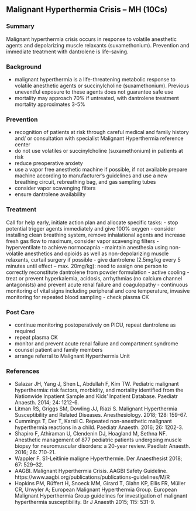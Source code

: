 ## Malignant Hyperthermia Crisis -- MH (10Cs)

### Summary
Malignant hyperthermia crisis occurs in response to volatile anesthetic agents and depolarizing muscle relaxants (suxamethonium). Prevention and immediate treatment with dantrolene is life-saving.

### Background
- malignant hyperthermia is a life-threatening metabolic response to volatile anesthetic agents or succinylcholine (suxamethonium). Previous uneventful exposure to these agents does not guarantee safe use
- mortality may approach 70% if untreated, with dantrolene treatment mortality approximates 3-5%

### Prevention
- recognition of patients at risk through careful medical and family history and/ or consultation with specialist Malignant Hyperthermia reference center
- do not use volatiles or succinylcholine (suxamethonium) in patients at risk
- reduce preoperative anxiety
- use a vapor free anesthetic machine if possible, if not available prepare machine according to manufacturer's guidelines and use a new breathing circuit, rebreathing bag, and gas sampling tubes
- consider vapor scavenging filters
- ensure dantrolene availability

### Treatment
Call for help early, initiate action plan and allocate specific tasks:
- stop potential trigger agents immediately and give 100% oxygen
- consider installing clean breathing system, remove inhalational agents and increase fresh gas flow to maximum, consider vapor scavenging filters
- hyperventilate to achieve normocapnia
- maintain anesthesia using non-volatile anesthetics and opioids as well as non-depolarizing muscle relaxants, curtail surgery if possible
- give dantrolene (2.5mg/kg every 5 minutes until effect -- max. 20mg/kg): need to assign one person to correctly reconstitute dantrolene from powder formulation
- active cooling
- treat or prevent hyperkalemia, acidosis, arrhythmias (no calcium channel antagonists) and prevent acute renal failure and coagulopathy
- continuous monitoring of vital signs including peripheral and core temperature, invasive monitoring for repeated blood sampling
- check plasma CK

### Post Care
- continue monitoring postoperatively on PICU, repeat dantrolene as required
- repeat plasma CK
- monitor and prevent acute renal failure and compartment syndrome
- counsel patient and family members
- arrange referral to Malignant Hyperthermia Unit

### References
- Salazar JH, Yang J, Shen L, Abdullah F, Kim TW. Pediatric malignant hyperthermia: risk factors, morbidity, and mortality identified from the Nationwide Inpatient Sample and Kids' Inpatient Database. Paediatr Anaesth. 2014; 24: 1212-6.
- Litman RS, Griggs SM, Dowling JJ, Riazi S. Malignant Hyperthermia Susceptibility and Related Diseases. Anesthesiology. 2018; 128: 159-67.
- Cummings T, Der T, Karsli C. Repeated non-anesthetic malignant hyperthermia reactions in a child. Paediatr Anaesth. 2016; 26: 1202-3.
- Shapiro F, Athiraman U, Clendenin DJ, Hoagland M, Sethna NF. Anesthetic management of 877 pediatric patients undergoing muscle biopsy for neuromuscular disorders: a 20-year review. Paediatr Anaesth. 2016; 26: 710-21.
- Wappler F. S1-Leitlinie maligne Hyperthermie. Der Anaesthesist 2018; 67: 529--32.
- AAGBI. Malignant Hyperthermia Crisis. AAGBI Safety Guideline. https://www.aagbi.org/publications/publications-guidelines/M/R
- Hopkins PM, Rüffert H, Snoeck MM, Girard T, Glahn KP, Ellis FR, Müller CR, Urwyler A; European Malignant Hyperthermia Group. European Malignant Hyperthermia Group guidelines for investigation of malignant hyperthermia susceptibility. Br J Anaesth 2015; 115: 531-9.

